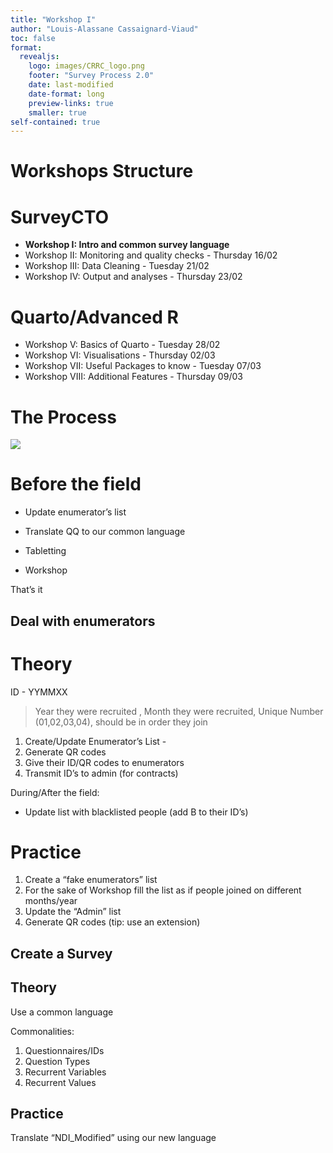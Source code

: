 ```yaml
---
title: "Workshop I"
author: "Louis-Alassane Cassaignard-Viaud"
toc: false
format:
  revealjs:
    logo: images/CRRC_logo.png
    footer: "Survey Process 2.0"
    date: last-modified 
    date-format: long
    preview-links: true
    smaller: true
self-contained: true
---
```


# Workshops Structure

::: panel-tabset

# SurveyCTO

-   **Workshop I: Intro and common survey language**
-   Workshop II: Monitoring and quality checks - Thursday 16/02
-   Workshop III: Data Cleaning - Tuesday 21/02
-   Workshop IV: Output and analyses - Thursday 23/02

# Quarto/Advanced R

-   Workshop V: Basics of Quarto - Tuesday 28/02
-   Workshop VI: Visualisations - Thursday 02/03
-   Workshop VII: Useful Packages to know - Tuesday 07/03
-   Workshop VIII: Additional Features - Thursday 09/03
:::

# The Process

![](images/flowchart.png)

# Before the field

::: fragment
-   Update enumerator's list
:::

::: fragment
-   Translate QQ to our common language
:::

::: {.fragment .fade-in-then-semi-out}
-   Tabletting
:::

::: {.fragment .fade-in-then-semi-out}
-   Workshop
:::

::: {.fragment .fade-in-then-semi-out}
That's it
:::

## Deal with enumerators

::: panel-tabset
# Theory

ID - YYMMXX

> Year they were recruited , Month they were recruited, Unique Number (01,02,03,04), should be in order they join

1.  Create/Update Enumerator's List -
2.  Generate QR codes
3.  Give their ID/QR codes to enumerators
4.  Transmit ID's to admin (for contracts)

During/After the field:

-   Update list with blacklisted people (add B to their ID's)

# Practice

1.  Create a "fake enumerators" list
2.  For the sake of Workshop fill the list as if people joined on different months/year
3.  Update the "Admin" list
4.  Generate QR codes (tip: use an extension)
:::

## Create a Survey

::: panel-tabset
## Theory

Use a common language

Commonalities:

1.  Questionnaires/IDs
2.  Question Types
3.  Recurrent Variables
4.  Recurrent Values

## Practice

Translate "NDI_Modified" using our new language
:::
